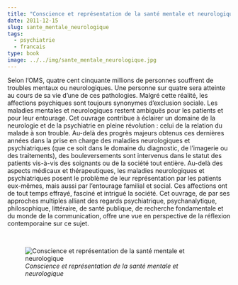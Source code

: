 ```yaml
---
title: "Conscience et représentation de la santé mentale et neurologique"
date: 2011-12-15
slug: sante_mentale_neurologique
tags:
  - psychiatrie
  - francais
type: book
image: ../../img/sante_mentale_neurologique.jpg
---
```


Selon l’OMS, quatre cent cinquante millions de personnes souffrent de troubles mentaux ou neurologiques.
Une personne sur quatre sera atteinte au cours de sa vie d’une de ces pathologies.
Malgré cette réalité, les affections psychiques sont toujours synonymes d’exclusion sociale.
Les maladies mentales et neurologiques restent ambiguës pour les patients et pour leur entourage.
Cet ouvrage contribue à éclairer un domaine de la neurologie et de la psychiatrie en pleine révolution : celui de la relation du malade à son trouble.
Au-delà des progrès majeurs obtenus ces dernières années dans la prise en charge des maladies neurologiques et psychiatriques (que ce soit dans le domaine du diagnostic, de l’imagerie ou des traitements), des bouleversements sont intervenus dans le statut des patients vis-à-vis des soignants ou de la société tout entière.
Au-delà des aspects médicaux et thérapeutiques, les maladies neurologiques et psychiatriques posent le problème de leur représentation par les patients eux-mêmes, mais aussi par l’entourage familial et social.
Ces affections ont de tout temps effrayé, fasciné et intrigué la société.
Cet ouvrage, de par ses approches multiples alliant des regards psychiatrique, psychanalytique, philosophique, littéraire, de santé publique, de recherche fondamentale et du monde de la communication, offre une vue en perspective de la réflexion contemporaine sur ce sujet. 

<br>

![_Conscience et représentation de la santé mentale et neurologique_](../../img/sante_mentale_neurologique.jpg)

